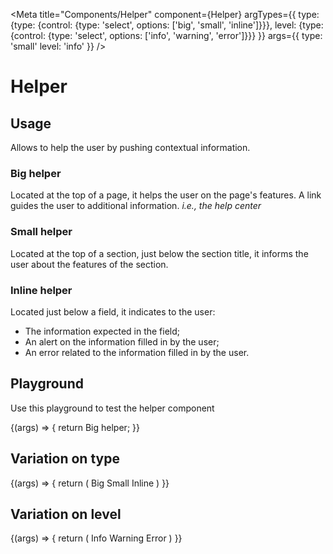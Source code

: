 
<Meta
  title="Components/Helper"
  component={Helper}
  argTypes={{
    type: {type: {control: {type: 'select', options: ['big', 'small', 'inline']}}},
    level: {type: {control: {type: 'select', options: ['info', 'warning', 'error']}}}
  }}
  args={{
    type: 'small'
    level: 'info'
  }}
/>

# Helper

## Usage

Allows to help the user by pushing contextual information.

### Big helper

Located at the top of a page, it helps the user on the page's features. A link guides the user to additional information. *i.e., the help center*

### Small helper

Located at the top of a section, just below the section title, it informs the user about the features of the section.

### Inline helper

Located just below a field, it indicates to the user:
- The information expected in the field;
- An alert on the information filled in by the user;
- An error related to the information filled in by the user.

## Playground

Use this playground to test the helper component

<Canvas>
  <Story name="Standard">
    {(args) => {
        return <Helper {...args}>Big helper</Helper>;
    }}
  </Story>
</Canvas>

<ArgsTable story="Standard" />

## Variation on type
<Canvas>
  <Story name="type">
      {(args) => {
          return (
              <Container>
                  <Helper {...args} type="big" level="info" title="Big">Big</Helper>
                  <Helper {...args} type="small" level="info">Small</Helper>
                  <Helper {...args} type="inline" level="info">Inline</Helper>
              </Container>
          )
      }}
  </Story>
</Canvas>

## Variation on level
<Canvas>
  <Story name="level">
      {(args) => {
          return (
              <Container>
                  <Helper {...args} level="info" type="small">Info</Helper>
                  <Helper {...args} level="warning" type="small">Warning</Helper>
                  <Helper {...args} level="error" type="small">Error</Helper>
              </Container>
          )
      }}
  </Story>
</Canvas>
